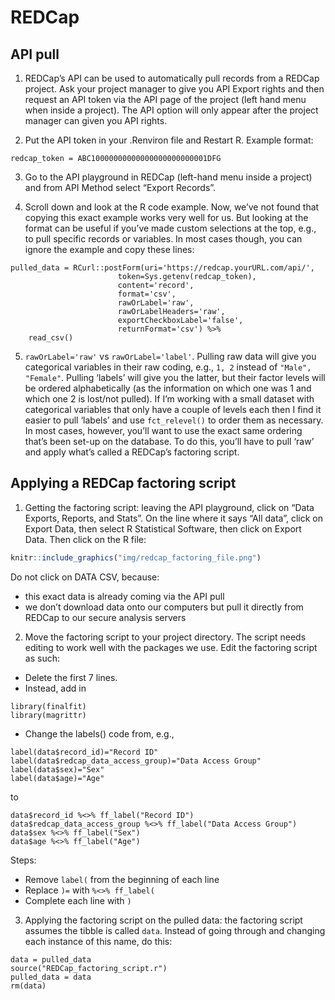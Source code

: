 # REDCap

## API pull

1. REDCap's API can be used to automatically pull records from a REDCap project. Ask your project manager to give you API Export rights and then request an API token via the API page of the project (left hand menu when inside a project). The API option will only appear after the project manager can given you API rights.

2. Put the API token in your .Renviron file and Restart R. Example format:

```
redcap_token = ABC10000000000000000000000001DFG
```

3. Go to the API playground in REDCap (left-hand menu inside a project) and from API Method select "Export Records".

4. Scroll down and look at the R code example. Now, we've not found that copying this exact example works very well for us. But looking at the format can be useful if you've made custom selections at the top, e.g., to pull specific records or variables. In most cases though, you can ignore the example and copy these lines:

```
pulled_data = RCurl::postForm(uri='https://redcap.yourURL.com/api/',
                        token=Sys.getenv(redcap_token),
                        content='record',
                        format='csv',
                        rawOrLabel='raw',
                        rawOrLabelHeaders='raw',
                        exportCheckboxLabel='false',
                        returnFormat='csv') %>% 
    read_csv()
```

5. `rawOrLabel='raw'` vs `rawOrLabel='label'`. Pulling raw data will give you categorical variables in their raw coding, e.g., `1, 2` instead of `"Male", "Female"`. Pulling 'labels' will give you the latter, but their factor levels will be ordered alphabetically (as the information on which one was 1 and which one 2 is lost/not pulled). If I'm working with a small dataset with categorical variables that only have a couple of levels each then I find it easier to pull 'labels' and use `fct_relevel()` to order them as necessary. In most cases, however, you'll want to use the exact same ordering that's been set-up on the database. To do this, you'll have to pull 'raw' and apply what's called a REDCap's factoring script.

## Applying a REDCap factoring script

1. Getting the factoring script: leaving the API playground, click on "Data Exports, Reports, and Stats". On the line where it says "All data", click on Export Data, then select R Statistical Software, then click on Export Data. Then click on the R file:

```r
knitr::include_graphics("img/redcap_factoring_file.png")
```

Do not click on DATA CSV, because:

* this exact data is already coming via the API pull
* we don't download data onto our computers but pull it directly from REDCap to our secure analysis servers

2. Move the factoring script to your project directory. The script needs editing to work well with the packages we use. Edit the factoring script as such:
* Delete the first 7 lines.
* Instead, add in
```
library(finalfit)
library(magrittr)
```
* Change the labels() code from, e.g., 
```
label(data$record_id)="Record ID"
label(data$redcap_data_access_group)="Data Access Group"
label(data$sex)="Sex"
label(data$age)="Age"
```
to
```
data$record_id %<>% ff_label("Record ID")
data$redcap_data_access_group %<>% ff_label("Data Access Group")
data$sex %<>% ff_label("Sex")
data$age %<>% ff_label("Age")
```

Steps:

* Remove `label(` from the beginning of each line
* Replace  `)=` with ` %<>% ff_label(`
* Complete each line with `)`

3. Applying the factoring script on the pulled data: the factoring script assumes the tibble is called `data`. Instead of going through and changing each instance of this name, do this:


```
data = pulled_data
source("REDCap_factoring_script.r")
pulled_data = data
rm(data)
```